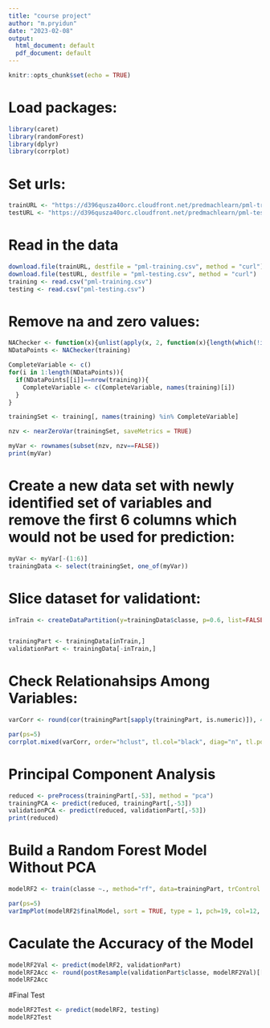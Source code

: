 ```yaml
---
title: "course project"
author: "m.pryidun"
date: "2023-02-08"
output:
  html_document: default
  pdf_document: default
---
```


```r
knitr::opts_chunk$set(echo = TRUE)
```

# Load packages:

```r
library(caret)
library(randomForest)
library(dplyr)
library(corrplot)
```


# Set urls:
```r
trainURL <- "https://d396qusza40orc.cloudfront.net/predmachlearn/pml-training.csv"
testURL <- "https://d396qusza40orc.cloudfront.net/predmachlearn/pml-testing.csv"
```

# Read in the data 
```r
download.file(trainURL, destfile = "pml-training.csv", method = "curl")
download.file(testURL, destfile = "pml-testing.csv", method = "curl")
training <- read.csv("pml-training.csv")
testing <- read.csv("pml-testing.csv")
```

# Remove na and zero values:
```r
NAChecker <- function(x){unlist(apply(x, 2, function(x){length(which(!is.na(x)))}))}
NDataPoints <- NAChecker(training)

CompleteVariable <- c()
for(i in 1:length(NDataPoints)){
  if(NDataPoints[[i]]==nrow(training)){
    CompleteVariable <- c(CompleteVariable, names(training)[i])
  }
}

trainingSet <- training[, names(training) %in% CompleteVariable]

nzv <- nearZeroVar(trainingSet, saveMetrics = TRUE)

myVar <- rownames(subset(nzv, nzv==FALSE))
print(myVar)
```

# Create a new data set with newly identified set of variables and remove the first 6 columns which would not be used for prediction:
```r
myVar <- myVar[-(1:6)]
trainingData <- select(trainingSet, one_of(myVar))
```

# Slice dataset for validationt:
```r
inTrain <- createDataPartition(y=trainingData$classe, p=0.6, list=FALSE)


trainingPart <- trainingData[inTrain,]
validationPart <- trainingData[-inTrain,]
```
# Check Relationahsips Among Variables:
```r
varCorr <- round(cor(trainingPart[sapply(trainingPart, is.numeric)]), 4)

par(ps=5)
corrplot.mixed(varCorr, order="hclust", tl.col="black", diag="n", tl.pos="lt", lower="circle", upper = "number", tl.cex=1.5, mar=c(1, 0, 1, 0))
```
# Principal Component Analysis
```r

reduced <- preProcess(trainingPart[,-53], method = "pca")
trainingPCA <- predict(reduced, trainingPart[,-53])
validationPCA <- predict(reduced, validationPart[,-53])
print(reduced)
```
# Build a Random Forest Model Without PCA

```r

modelRF2 <- train(classe ~., method="rf", data=trainingPart, trControl = trainControl(method="cv", number=4), ntree=100, importance =TRUE)

par(ps=5)
varImpPlot(modelRF2$finalModel, sort = TRUE, type = 1, pch=19, col=12, cex=1, main="Importance of Predictor Variables in Random Forest Model")
```

# Caculate the Accuracy of the Model
```r
modelRF2Val <- predict(modelRF2, validationPart)
modelRF2Acc <- round(postResample(validationPart$classe, modelRF2Val)[[1]], 4)
modelRF2Acc
```
#Final Test
```r
modelRF2Test <- predict(modelRF2, testing)
modelRF2Test
```